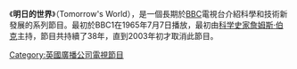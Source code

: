 {{多個問題|
{{expand|time=2016-04-02T11:15:38+00:00}}
{{unreferenced|time=2016-04-02T11:05:14+00:00}}
}}
{{not|明日的世界 (電影)|明日世界 (電影)}}
《'''明日的世界'''》（Tomorrow's World），是一個長期於[[BBC|BBC]]電視台介紹科學和技術新發展的系列節目。最初於BBC1在1965年7月7日播放，最初由[[科学史家|科学史家]][[詹姆斯·伯克_(科学史家)|詹姆斯·伯克]]主持，節目共持續了38年，直到2003年初才取消此節目。

[[Category:英國廣播公司電視節目|Category:英國廣播公司電視節目]]